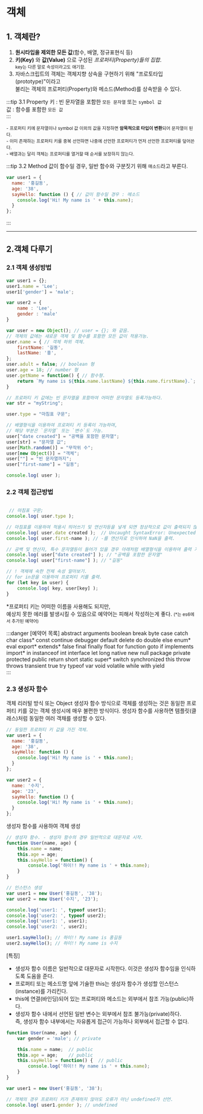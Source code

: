 # 객체

## 1. 객체란?
1. **원시타입을 제외한 모든 값**(함수, 배열, 정규표현식 등)
2. **키(Key)** 와 **값(Value)** 으로 구성된 *프로퍼티(Property)들의 집합*.<br /><small>key는 다른 말로 속성이라고도 애기함.</small>
3. 자바스크립트의 객체는 객체지향 상속을 구현하기 위해 "프로토타입(prototype)"이라고  
불리는 객체의 프로퍼티(Property)와 메소드(Method)를 상속받을 수 있다.
    
:::tip 3.1 Property
키 : 빈 문자열을 포함한 `모든 문자열` 또는 `symbol 값`  
값 : 함수를 포함한 `모든 값`  
:::

<small>- 프로퍼티 키에 문자열이나 symbol 값 이외의 값을 지정하면 **암묵적으로 타입이 변환**되어 문자열이 된다.</small>  
<small>- 이미 존재하는 프로퍼티 키를 중복 선언하면 나중에 선언한 프로퍼티가 먼저 선언한 프로퍼티를 덮어쓴다.</small>  
<small>- 배열과는 달리 객체는 프로퍼티를 열거할 때 순서를 보장하지 않는다.</small>

:::tip 3.2 Method
값이 함수일 경우, 일반 함수와 구분짓기 위해 `매소드`라고 부른다.  
```javascript
var user1 = {
  name: '홍길동',
  age: '38',
  sayHello: function () { // 값이 함수일 경우 : 메소드
    console.log('Hi! My name is ' + this.name);
  }
};
```
:::

---

## 2.객체 다루기

### 2.1 객체 생성방법

```javascript
var user1 = {};
user1.name = 'Lee';
user1['gender'] = 'male';

var user2 = {
    name : 'Lee',
    gender : 'male'
}

var user = new Object(); // user = {}; 와 같음.
// 객체의 값에는 새로운 객체 및 함수를 포함한 모든 값이 적용가능.
user.name = { // 객체 하위 객체.
    firstName: '길동',
    lastName: '홍',
};
user.adult = false; // boolean 형
user.age = 18; // number 형
user.getName = function() { // 함수형.
    return `My name is ${this.name.lastName} ${this.name.firstName}.`;
}

// 프로퍼티 키 값에는 빈 문자열을 포함하여 어떠한 문자열도 등록가능하다.
var str = "myString";

user.type = "마침표 구문";

// 배열형식을 이용하여 프로퍼티 키 등록이 가능하며, 
// 해당 부분은 `문자열` 또는 `변수`도 가능.
user["date created"] = "공백을 포함한 문자열";
user[str] = "문자열 값";
user[Math.random()] = "무작위 수";
user[new Object()] = "객체";
user[""] = "빈 문자열까지";
user["first-name"] = "길동";

console.log( user );
```

### 2.2 객체 접근방법
```javascript
 
 // 마침표 구문;
console.log( user.type );

// 마침표를 이용하여 적용시 띄어쓰기 및 연산자등을 넣게 되면 정상적으로 값이 출력되지 않고 문법 오류 출력.
console.log( user.date created );  // Uncaught SyntaxError: Unexpected identifier 'created'
console.log( user.first-name ); // -를 연산자로 인식하여 NaN을 출력.

// 공백 및 연산자, 특수 문자열등이 들어가 있을 경우 아래처럼 배열형식을 이용하여 출력 가능.
console.log( user["date created"] ); // "공백을 포함한 문자열"
console.log( user["first-name"] ); // "길동"

// ! 객체에 속한 전체 속성 알아보기.
// for in문을 이용하여 프로퍼티 키를 출력.
for (let key in user) {
    console.log( key, user[key] );
}

```
*프로퍼티 키는 어떠한 이름을 사용해도 되지만,  
예상치 못한 에러를 발생시킬 수 있음으로 예약어는 피해서 작성하는게 좋다. <small>(*는 es6에서 추가된 예약어)</small>

:::danger [예약어 목록]
abstract arguments boolean break byte case catch char class* const continue debugger
default delete do double else enum* eval export* extends* false final finally float
for function goto if implements import* in instanceof int interface let long native 
new null package private protected public return short static super* switch synchronized
this throw throws transient true try typeof var void volatile while with yield  
:::  

### 2.3 생성자 함수
객체 리러털 방식 또는 Object 생성자 함수 방식으로 객체를 생성하는 것은 동일한 프로퍼티 키를 갖는 객체 생성시에 매우 불편한 방식이다.
생성자 함수를 사용하면 템플릿(클래스)처럼 동일한 여러 객채를 생성할 수 있다.
```javascript
// 동일한 프로퍼티 키 값을 가진 객체.
var user1 = {
  name: '홍길동',
  age: '38',
  sayHello: function () {
    console.log('Hi! My name is ' + this.name);
  }
};

var user2 = {
  name: '수지',
  age: '23',
  sayHello: function () {
    console.log('Hi! My name is ' + this.name);
  }
};
```

생성자 함수를 사용하여 객체 생성
```javascript
// 생성자 함수. - 생성자 함수의 경우 일반적으로 대문자로 시작.
function User(name, age) {
    this.name = name;
    this.age = age;
    this.sayHello = function() {
        console.log('하이!! My name is ' + this.name);
    }
}

// 인스턴스 생성
var user1 = new User('홍길동', '38');
var user2 = new User('수지', '23');

console.log('user1: ', typeof user1);
console.log('user2: ', typeof user2);
console.log('user1: ', user1);
console.log('user2: ', user2);

user1.sayHello(); // 하이!! My name is 홍길동
user2.sayHello(); // 하이!! My name is 수지
```
[특징]
 - 생성자 함수 이름은 일반적으로 대문자로 시작한다. 이것은 생성자 함수임을 인식하도록 도움을 준다.
 - 프로퍼티 또는 메소드명 앞에 기술한 this는 생성자 함수가 생성할 인스턴스(instance)를 가리킨다.
 - this에 연결(바인딩)되어 있는 프로퍼티와 메소드는 외부에서 참조 가능(public)하다.
 - 생성자 함수 내에서 선언된 일반 변수는 외부에서 참조 불가능(private)하다. <br />즉, 생성자 함수 내부에서는 자유롭게 접근이 가능하나 외부에서 접근할 수 없다.

```javascript
function User(name, age) {
    var gender = 'male'; // private

    this.name = name;  // public
    this.age = age;    // public
    this.sayHello = function() {  // public
        console.log('하이!! My name is ' + this.name);
    }
}

var user1 = new User('홍길동', '38');

// 객체의 경우 프로퍼티 키가 존재하지 않아도 오류가 아닌 undefined가 선언.
console.log( user1.gender ); // undefined 
```

